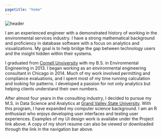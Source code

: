 ```yaml
---
pagetitle: "home"
---
```


<div class="header">
<img src="images/header.png" alt="header">
</div>

I am an experienced engineer with a demonstrated history of working in the environmental services industry. I have a strong mathematical background and proficiency in database software with a focus on analytics and visualizations. My goal is to help bridge the gap between technology users and the insight hidden within their systems. 

I graduated from [Cornell Unviversity](https://www.engineering.cornell.edu/) with my B.S. in Environmental Engineering in 2013. I began working as an environmental engineering consultant in Chicago in 2014. Much of my work involved permitting and compliance evaluations, and I spent most of my time running calculation and looking for patterns. I developed a passion for not only analytics but helping clients understand their own numbers. 

After almost four years in the consulting industry, I decided to pursue my M.S. in Data Science and Analytics at [Grand Valley State University](https://www.gvsu.edu/). With this program, I have expanded my computer science background. I am an R enthusiast who enjoys developing user interfaces and testing user experiences. Examples of my UI design work is availabe under the Project link above. A copy of my short resume can also be viewed or downloaded through the link in the navigation bar above.